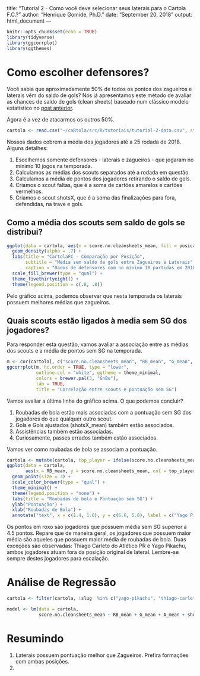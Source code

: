 <!-- markdownlint-disable -->
---
title: "Tutorial 2 - Como você deve selecionar seus laterais para o Cartola F.C.?"
author: "Henrique Gomide, Ph.D."
date: "September 20, 2018"
output: html_document
---

```r
knitr::opts_chunk$set(echo = TRUE)
library(tidyverse)
library(ggcorrplot)
library(ggthemes)
```

# Como escolher defensores?

Você sabia que aproximadamente 50% de todos os pontos dos zagueiros e laterais vêm do saldo de gols? Nós já apresentamos este método de avaliar as chances de saldo de gols (clean sheets) baseado num clássico modelo estatístico no [post anterior](https://medium.com/@hpgomide/como-montamos-defesas-no-cartolafc-com-estatística-e-modelagem-de-dados-6f5d58ac1034). 

Agora é a vez de atacarmos os outros 50%.

```r
cartola <- read.csv("~/caRtola/src/R/tutoriais/tutorial-2-data.csv", stringsAsFactors = FALSE)
```

Nossos dados cobrem a média dos jogadores até a 25 rodada de 2018. Alguns detalhes:

1. Escolhemos somente defensores - laterais e zagueiros - que jogaram no mínimo 10 jogos na temporada.
2. Calculamos as médias dos scouts separados até a rodada em questão
3. Calculamos a média de pontos dos jogadores retirando o saldo de gols. 
4. Criamos o scout faltas, que é a soma de cartões amarelos e cartões vermelhos.
5. Criamos o scout shotsX, que é a soma das finalizações para fora, defendidas, na trave e gols.

## Como a média dos scouts sem saldo de gols se distribui?

```r
ggplot(data = cartola, aes(x = score.no.cleansheets_mean, fill = posicao)) + 
  geom_density(alpha = .7) + 
  labs(title = "CartolaFC - Comparação por Posição",
       subtitle = "Média sem saldo de gols entre Zagueiros e Laterais",
       caption = "Dados de defensores com no mínimo 10 partidas em 2018.") +
  scale_fill_brewer(type = "qual") +
  theme_fivethirtyeight() + 
  theme(legend.position = c(.8, .8))
```

Pelo gráfico acima, podemos observar que nesta temporada os laterais possuem melhores médias que zagueiros.

## Quais scouts estão ligados à media sem SG dos jogadores?

Para responder esta questão, vamos avaliar a associação entre as médias dos scouts e a média de pontos sem SG na temporada.

```r
m <- cor(cartola[, c("score.no.cleansheets_mean", "RB_mean", "G_mean", "A_mean", "shotsX_mean", "PE_mean", "faltas_mean")])
ggcorrplot(m, hc.order = TRUE, type = "lower", 
           outline.col = "white", ggtheme = theme_minimal,
           colors = brewer.pal(3, "GnBu"),
           lab = TRUE,
           title = "Correlação entre scouts e pontuação sem SG")
```

Vamos avaliar a última linha do gráfico acima. O que podemos concluir?

1. Roubadas de bola estão mais associadas com a pontuação sem SG dos jogadores do que qualquer outro scout.
2. Gols e Gols ajustados (shotsX_mean) também estão associados.
3. Assistências também estão associadas.
4. Curiosamente, passes errados também estão associados.

Vamos ver como roubadas de bola se associam a pontuação.

```r
cartola <- mutate(cartola, top_player = ifelse(score.no.cleansheets_mean > 4, "Yes", "No"))
ggplot(data = cartola,
       aes(x = RB_mean, y = score.no.cleansheets_mean, col = top_player)) +
  geom_point(size = 3) +
  scale_color_brewer(type = "qual") +
  theme_minimal() + 
  theme(legend.position = "none") + 
  labs(title = "Roubadas de bola e Pontuação sem SG") +
  ylab("Pontuação") +
  xlab("Roubadas de Bola") +
  annotate("text", x = c(1.4, 1.6), y = c(6.6, 5.8), label = c("Yago Pikachu", "Thiago Carleto"), size = 4)
```

Os pontos em roxo são jogadores que possuem média sem SG superior a 4.5 pontos. Repare que de maneira geral, os jogadores que possuem maior média são aqueles que possuem maior média de roubadas de bola. Duas exceções são observadas: Thiago Carleto do Atlético PR e Yago Pikachu, ambos jogadores atuam fora da posição original de lateral. Lembre-se sempre destes jogadores para escalação. 

# Análise de Regressão

```r
cartola <- filter(cartola, !slug  %in% c("yago-pikachu", "thiago-carleto"))

model <- lm(data = cartola,
            score.no.cleansheets_mean ~ RB_mean + G_mean + A_mean + shotsX_mean + PE_mean + faltas_mean)


```


# Resumindo

1. Laterais possuem pontuação melhor que Zagueiros. Prefira formações com ambas posições.
2. 


